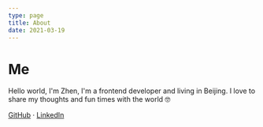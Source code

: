 ```yaml
---
type: page
title: About
date: 2021-03-19
---
```


# Me

Hello world, I'm Zhen, I'm a frontend developer and living in Beijing. I love to share my thoughts and fun times with the world 🤓


<LinkedInBadge />

[GitHub](https://github.com/Jeffzholy) · [LinkedIn](https://www.linkedin.com/in/jeff-zhen-zhang/)
